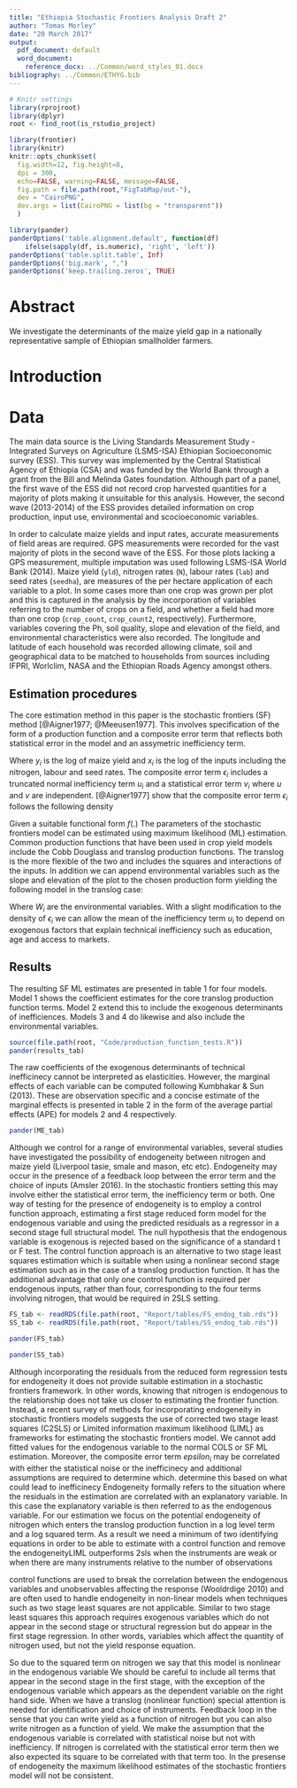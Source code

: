 ```yaml
---
title: "Ethiopia Stochastic Frontiers Analysis Draft 2"
author: "Tomas Morley"
date: "20 March 2017"
output:
  pdf_document: default
  word_document:
    reference_docx: ../Common/word_styles_01.docx
bibliography: ../Common/ETHYG.bib
---
```


```r
# Knitr settings
library(rprojroot)
library(dplyr)
root <- find_root(is_rstudio_project)

library(frontier)
library(knitr)
knitr::opts_chunk$set(
  fig.width=12, fig.height=8,
  dpi = 300,
  echo=FALSE, warning=FALSE, message=FALSE,
  fig.path = file.path(root,"FigTabMap/out-"),
  dev = "CairoPNG",
  dev.args = list(CairoPNG = list(bg = "transparent"))
  )

library(pander)
panderOptions('table.alignment.default', function(df)
    ifelse(sapply(df, is.numeric), 'right', 'left'))
panderOptions('table.split.table', Inf)
panderOptions('big.mark', ",")
panderOptions('keep.trailing.zeros', TRUE)
```

# Abstract

We investigate the determinants of the maize yield gap in a nationally representative sample of Ethiopian smallholder farmers.  

# Introduction

# Data

The main data source is the Living Standards Measurement Study - Integrated Surveys on Agriculture (LSMS-ISA) Ethiopian Socioeconomic survey (ESS). This survey was implemented by the Central Statistical Agency of Ethiopia (CSA) and was funded by the World Bank through a grant from the Bill and Melinda Gates foundation. Although part of a panel, the first wave of the ESS did not record crop harvested quantities for a majority of plots making it unsuitable for this analysis. However, the second wave (2013-2014) of the ESS provides detailed information on crop production, input use, environmental and scocioeconomic variables. 

In order to calculate maize yields and input rates, accurate measurements of field areas are required. GPS measurements were recorded for the vast majority of plots in the second wave of the ESS. For those plots lacking a GPS measurement, multiple imputation was used following LSMS-ISA World Bank (2014). Maize yield (`yld`), nitrogen rates (`N`), labour rates (`lab`) and seed rates (`seedha`), are measures of the per hectare application of each variable to a plot. In some cases more than one crop was grown per plot and this is captured in the analysis by the incorporation of variables referring to the number of crops on a field, and whether a field had more than one crop (`crop_count`, `crop_count2`, respectively). Furthermore, variables covering the Ph, soil quality, slope and elevation of the field, and environmental characteristics were also recorded. The longitude and latitude of each household was recorded allowing climate, soil and geographical data to be matched to households from sources including IFPRI, Worlclim, NASA and the Ethiopian Roads Agency amongst others.

## Estimation procedures

The core estimation method in this paper is the stochastic frontiers (SF) method [@Aigner1977; @Meeusen1977]. This involves specification of the form of a production function and a composite error term that reflects both statistical error in the model and an assymetric inefficiency term.

\begin{equation}\label{folstandardform}
y_i = \alpha + f(x_i, \beta) + \epsilon_i
\end{equation}
\begin{equation}\label{folstandardform}
\epsilon_i = v_i - u_i
\end{equation}
\begin{equation}\label{folstandardform}
v_i \sim \mathbb{N}(0, \sigma_v^2)
\end{equation}
\begin{equation}\label{folstandardform}
u_i \sim \mathbb{N}^+(0, \sigma_u^2)
\end{equation}

Where $y_i$ is the log of maize yield and $x_i$ is the log of the inputs including the nitrogen, labour and seed rates. The composite error term $\epsilon_i$ includes a truncated normal inefficiency term $u_i$ and a statistical error term $v_i$ where $u$ and $v$ are independent. [@Aigner1977] show that the composite error term $\epsilon_i$ follows the following density

\begin{equation}\label{folstandardform}
f_\epsilon(\epsilon_i) = \frac{2}{\sigma}\phi(\frac{\epsilon_i}{\sigma})\Phi(-\frac{\lambda\epsilon_i}{\sigma})
\end{equation}

Given a suitable functional form $f(.)$ The parameters of the stochastic frontiers model can be estimated using maximum likelihood (ML) estimation. Common production functions that have been used in crop yield models include the Cobb Douglass and translog production functions. The translog is the more flexible of the two and includes the squares and interactions of the inputs. In addition we can append environmental variables such as the slope and elevation of the plot to the chosen production form yielding the following model in the translog case:

\begin{equation}\label{folstandardform}
y_i = \alpha + \sum_{k=1}^K \beta_k x_{ik} \sum_{k=1}^K \sum_{j=1}^K \gamma_{jk}x_{ij} x_{ik} + W_i \theta + \epsilon_i
\end{equation}

Where $W_i$ are the environmental variables. With a slight modification to the density of $\epsilon_i$ we can allow the mean of the inefficiency term $u_i$ to depend on exogenous factors that explain technical inefficiency such as education, age and access to markets. 

## Results

The resulting SF ML estimates are presented in table 1 for four models. Model 1 shows the coefficient estimates for the core translog production function terms. Model 2 extend this to include the exogenous determinants of inefficiences. Models 3 and 4 do likewise and also include the environmental variables.

```r
source(file.path(root, "Code/production_function_tests.R"))
pander(results_tab)
```

The raw coefficients of the exogenous determinants of technical inefficinecy cannot be interpreted as elasticities. However, the marginal effects of each variable can be computed following Kumbhakar & Sun (2013). These are observation specific and a concise estimate of the marginal effects is presented in table 2 in the form of the average partial effects (APE) for models 2 and 4 respectively. 

```r
pander(ME_tab)
```

Although we control for a range of environmental variables, several studies have investigated the possibility of endogeneity between nitrogen and maize yield (Liverpool tasie, smale and mason, etc etc). Endogeneity may occur in the presence of a feedback loop between the error term and the choice of inputs (Amsler 2016). In the stochastic frontiers setting this may involve either the statistical error term, the inefficiency term or both. One way of testing for the presence of endogeneity is to employ a control function approach, estimating a first stage reduced form model for the endogenous variable and using the predicted residuals as a regressor in a second stage full structural model. The null hypothesis that the endogenous variable is exogenous is rejected based on the significance of a standard t or F test. The control function approach is an alternative to two stage least squares estimation which is suitable when using a nonlinear second stage estimation such as in the case of a translog production function. It has the additional advantage that only one control function is required per endogenous inputs, rather than four, corresponding to the four terms involving nitrogen, that would be required in 2SLS setting. 

```r
FS_tab <- readRDS(file.path(root, "Report/tables/FS_endog_tab.rds"))
SS_tab <- readRDS(file.path(root, "Report/tables/SS_endog_tab.rds"))
```

```r
pander(FS_tab)
```

```r
pander(SS_tab)
```

Although incorporating the residuals from the reduced form regression tests for endogeneity it does not provide suitable estimation in a stochastic frontiers framework. In other words, knowing that nitrogen is endogenous to the relationship does not take us closer to estimating the frontier function. Instead, a recent survey of methods for incorporating endogeneity in stochastic frontiers models suggests the use of corrected two stage least squares (C2SLS) or Limited information maximum likelihood (LIML) as frameworks for estimating the stochastic frontiers model. We cannot add fitted values for the endogenous variable to the normal COLS or SF ML estimation. Moreover, the composite error term $epsilon_i$ may be correlated with either the statistical noise or the inefficinecy and additional assumptions are required to determine which. determine this based on what could lead to inefficinecy 
Endogeneity formally refers to the situation where the residuals in the estimation are correlated with an explanatory variable. In this case the explanatory variable is then referred to as the endogenous variable. For our estimation we focus on the potential endogeneity of nitrogen which enters the translog production function in a log level term and a log squared term. As a result we need a minimum of two identifying equations in order to be able to estimate with a control function and remove the endogeneityLIML outperforms 2sls when the instruments are weak or when there are many instruments relative to the number of observations

control functions are used to break the correlation between the endogenous variables and unobservables affecting the response (Wooldrdige 2010) and are often used to handle endogeneity in non-linear models when techniques such as two stage least squares are not applicable. Similar to two stage least squares this approach requires exogenous variables which do not appear in the second stage or structural regression but do appear in the first stage regression. In other words, variables which affect the quantity of nitrogen used, but not the yield response equation.

So due to the squared term on nitrogen we say that this model is nonlinear in the endogenous variable
We should be careful to include all terms that appear in the second stage in the first stage, with the exception of the endogenous variable which appears as the dependent variable on the right hand side.
When we have a translog (nonlinear function) special attention is needed for identification and choice of instruments.
Feedback loop in the sense that you can write yield as a function of nitrogen but you can also write nitrogen as a function of yield.
We make the assumption that the endogenous variable is correlated with statistical noise but not with inefficiency.
If nitrogen is correlated with the statistical error term then we also expected its square to be correlated with that term too.
In the presense of endogeneity the maximum likelihood estimates of the stochastic frontiers model will not be consistent. 


